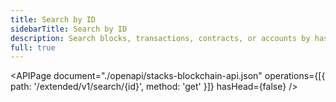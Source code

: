 ```yaml
---
title: Search by ID
sidebarTitle: Search by ID
description: Search blocks, transactions, contracts, or accounts by hash/ID.
full: true
---
```


<APIPage
  document="./openapi/stacks-blockchain-api.json"
  operations={[{ path: '/extended/v1/search/{id}', method: 'get' }]}
  hasHead={false}
/>
